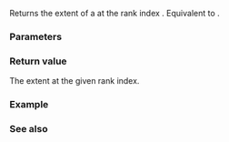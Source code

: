 {{cpp/container/mdspan/title|extent}}
{{cpp/container/mdspan/navbar}}
{{dcl begin}}
{{dcl|since=c++23|
constexpr index_type extent( rank_type r ) const noexcept;
}}
{{dcl end}}

Returns the extent of a {{tt|mdspan}} at the rank index {{c|r}}. Equivalent to {{c|return extents().extent(r);}}.

===Parameters===
{{par begin}}
{{par|r|The rank index to get the extent size of}}
{{par end}}

===Return value===
The extent at the given rank index.

===Example===
{{example
|code=
|output=
}}

===See also===
{{dsc begin}}
{{dsc inc|cpp/container/mdspan/extents/dsc extent}}
{{dsc inc|cpp/container/mdspan/dsc static_extent}}
{{dsc end}}

{{langlinks|de|es|fr|it|ja|pl|pt|ru|zh}}